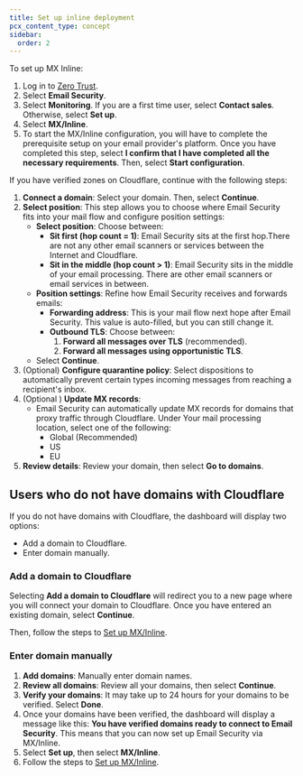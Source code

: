 ```yaml
---
title: Set up inline deployment
pcx_content_type: concept
sidebar:
  order: 2
---
```


To set up MX Inline:

1. Log in to [Zero Trust]([https://one.dash.cloudflare.com/).
2. Select **Email Security**.
3. Select **Monitoring**. If you are a first time user, select **Contact sales**. Otherwise, select **Set up**.
4. Select **MX/Inline**.
5. To start the MX/Inline configuration, you will have to complete the prerequisite setup on your email provider's platform. Once you have completed this step, select **I confirm that I have completed all the necessary requirements**. Then, select **Start configuration**.

If you have verified zones on Cloudflare, continue with the following steps:

1. **Connect a domain**: Select your domain. Then, select **Continue**.
2. **Select position**: This step allows you to choose where Email Security fits into your mail flow and configure position settings:
    - **Select position**: Choose between:
        - **Sit first (hop count = 1)**: Email Security sits at the first hop.There are not any other email scanners or services between the Internet and Cloudflare.
        - **Sit in the middle (hop count > 1)**: Email Security sits in the middle of your email processing. There are other email scanners or email services in between.
    - **Position settings**: Refine how Email Security receives and forwards emails:
        - **Forwarding address**: This is your mail flow next hope after Email Security. This value is auto-filled, but you can still change it.
        - **Outbound TLS**: Choose between:
            1. **Forward all messages over TLS** (recommended).
            2. **Forward all messages using opportunistic TLS**.
    - Select **Continue**.
3. (Optional) **Configure quarantine policy**: Select dispositions to automatically prevent certain types incoming messages from reaching a recipient's inbox. 
4. (Optional ) **Update MX records**: 
    - Email Security can automatically update MX records for domains that proxy traffic through Cloudflare. Under Your mail processing location, select one of the following:
        - Global (Recommended)
        - US
        - EU
5. **Review details**: Review your domain, then select **Go to domains**.

## Users who do not have domains with Cloudflare

If you do not have domains with Cloudflare, the dashboard will display two options:

- Add a domain to Cloudflare.
- Enter domain manually.

### Add a domain to Cloudflare

Selecting **Add a domain to Cloudflare** will redirect you to a new page where you will connect your domain to Cloudflare. Once you have entered an existing domain, select **Continue**.

Then, follow the steps to [Set up MX/Inline](/cloudflare-one/email-security/setup/pre-delivery-deployment/inline-deployment-setup/).

### Enter domain manually

1. **Add domains**: Manually enter domain names.
2. **Review all domains**: Review all your domains, then select **Continue**.
3. **Verify your domains**: It may take up to 24 hours for your domains to be verified. Select **Done**.
4. Once your domains have been verified, the dashboard will display a message like this: **You have verified domains ready to connect to Email Security**. This means that you can now set up Email Security via MX/Inline. 
5. Select **Set up**, then select **MX/Inline**.
6. Follow the steps to [Set up MX/Inline](/cloudflare-one/email-security/setup/pre-delivery-deployment/inline-deployment-setup/).